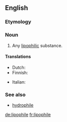 ==English==

===Etymology===
{{confix|lipo|phile}}

===Noun===
{{en-noun}}

# {{chemistry}} Any [[lipophilic]] substance.

====Translations====
{{trans-top|lipophilic substance}}
* Dutch: {{t+|nl|lipofiel}}
* Finnish: {{t-|fi|lipofiili}}
{{trans-mid}}
* Italian: {{t-|it|lipofila|f}}
{{trans-bottom}}

===See also===
* [[hydrophile]]

[[de:lipophile]]
[[fr:lipophile]]
